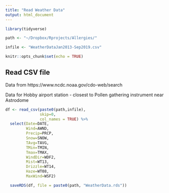 ```yaml
---
title: "Read Weather Data"
output: html_document
---
```


```r

library(tidyverse)

path <- "~/Dropbox/Rprojects/Allergies/"

infile <- "WeatherDataJan2013-Sep2019.csv"

knitr::opts_chunk$set(echo = TRUE)
```

## Read CSV file

Data from https://www.ncdc.noaa.gov/cdo-web/search

Data for Hobby airport station - closest to Pollen gathering instrument near Astrodome

```r

df <- read_csv(paste0(path,infile), 
               skip=0, 
               col_names = TRUE) %>% 
  select(Date=DATE, 
         Wind=AWND, 
         Precip=PRCP, 
         Snow=SNOW, 
         TAvg=TAVG, 
         TMin=TMIN, 
         Tmax=TMAX, 
         WindDir=WDF2, 
         Mist=WT13, 
         Drizzle=WT14, 
         Haze=WT08, 
         MaxWind=WSF2)  

  saveRDS(df, file = paste0(path, "WeatherData.rds"))


```

